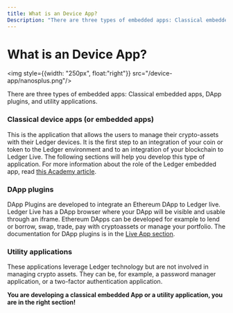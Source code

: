 ```yaml
---
title: What is an Device App?
Description: "There are three types of embedded apps: Classical embedded apps, DApp plugins, and utility applications." 
---
```


# What is an Device App?

<img style={{width: "250px", float:"right"}} src="/device-app/nanosplus.png"/>

There are three types of embedded apps: Classical embedded apps, DApp plugins, and utility applications. 

### Classical device apps (or embedded apps)
This is the application that allows the users to manage their crypto-assets with their Ledger devices. It is the first step to an integration of your coin or token to the Ledger environment and to an integration of your blockchain to Ledger Live. The following sections will help you develop this type of application. For more information about the role of the Ledger embedded app, read [this Academy article](https://www.ledger.com/academy/hardwarewallet/what-are-ledger-applications-and-why-do-i-need-them). 

### DApp plugins
DApp Plugins are developed to integrate an Ethereum DApp to Ledger live. Ledger Live has a DApp browser where your DApp will be visible and usable through an iframe. Ethereum DApps can be developed for example to lend or borrow, swap, trade, pay with cryptoassets or manage your portfolio. The documentation for DApp plugins is in the [Live App section](../../../docs/discover).

### Utility applications
These applications leverage Ledger technology but are not involved in managing crypto assets. They can be, for example, a password manager application, or a two-factor authentication application. 

**You are developing a classical embedded App or a utility application, you are in the right section!**
